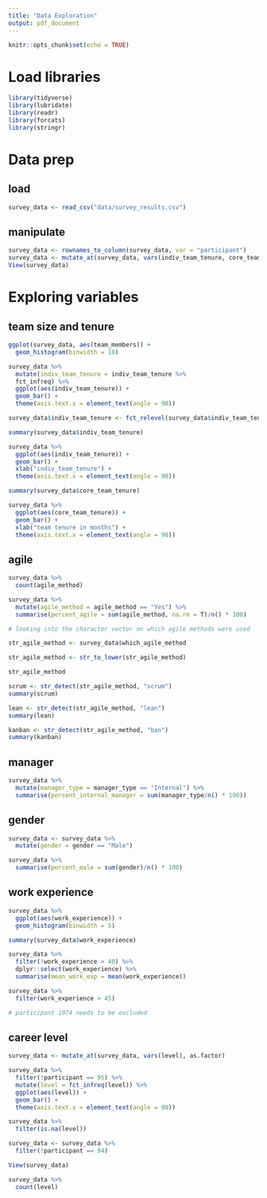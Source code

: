 ```yaml
---
title: "Data Exploration"
output: pdf_document
---
```


```r
knitr::opts_chunk$set(echo = TRUE)
```

# Load libraries

```r
library(tidyverse)
library(lubridate)
library(readr)
library(forcats)
library(stringr)
```
# Data prep

## load

```r
survey_data <- read_csv("data/survey_results.csv")
```
## manipulate

```r
survey_data <- rownames_to_column(survey_data, var = "participant") 
survey_data <- mutate_at(survey_data, vars(indiv_team_tenure, core_team_tenure), as.factor)
View(survey_data)
```
# Exploring variables

## team size and tenure
```r
ggplot(survey_data, aes(team_members)) +
  geom_histogram(binwidth = 10)

survey_data %>% 
  mutate(indiv_team_tenure = indiv_team_tenure %>% 
  fct_infreq) %>% 
  ggplot(aes(indiv_team_tenure)) +
  geom_bar() +
  theme(axis.text.x = element_text(angle = 90))

survey_data$indiv_team_tenure <- fct_relevel(survey_data$indiv_team_tenure, "Less than 3 months", "3 _ 6 months", "6 _ 12 months")

summary(survey_data$indiv_team_tenure)

survey_data %>% 
  ggplot(aes(indiv_team_tenure)) + 
  geom_bar() + 
  xlab("indiv_team_tenure") +
  theme(axis.text.x = element_text(angle = 90)) 

summary(survey_data$core_team_tenure)

survey_data %>% 
  ggplot(aes(core_team_tenure)) + 
  geom_bar() + 
  xlab("team tenure in months") +
  theme(axis.text.x = element_text(angle = 90)) 
```
## agile 

```r
survey_data %>% 
  count(agile_method) 

survey_data %>% 
  mutate(agile_method = agile_method == "Yes") %>%
  summarise(percent_agile = sum(agile_method, na.rm = T)/n() * 100)

# looking into the character vector on which agile methods were used

str_agile_method <- survey_data$which_agile_method

str_agile_method <- str_to_lower(str_agile_method)

str_agile_method 

scrum <- str_detect(str_agile_method, "scrum")
summary(scrum)

lean <- str_detect(str_agile_method, "lean")
summary(lean)

kanban <- str_detect(str_agile_method, "ban")
summary(kanban)
```
## manager

```r
survey_data %>% 
  mutate(manager_type = manager_type == "Internal") %>% 
  summarise(percent_internal_manager = sum(manager_type/n() * 100))
```
## gender

```r
survey_data <- survey_data %>% 
  mutate(gender = gender == "Male")

survey_data %>% 
  summarise(percent_male = sum(gender)/n() * 100)
```
## work experience

```r
survey_data %>% 
  ggplot(aes(work_experience)) +
  geom_histogram(binwidth = 5)

summary(survey_data$work_experience)

survey_data %>% 
  filter(!work_experience > 40) %>% 
  dplyr::select(work_experience) %>% 
  summarise(mean_work_exp = mean(work_experience))

survey_data %>% 
  filter(work_experience > 45)

# participant 1074 needs to be excluded 
```
## career level

```r
survey_data <- mutate_at(survey_data, vars(level), as.factor) 

survey_data %>%
  filter(!participant == 95) %>% 
  mutate(level = fct_infreq(level)) %>% 
  ggplot(aes(level)) +
  geom_bar() +
  theme(axis.text.x = element_text(angle = 90))

survey_data %>% 
  filter(is.na(level))

survey_data <- survey_data %>% 
  filter(!participant == 94)

View(survey_data)

survey_data %>% 
  count(level)

```

